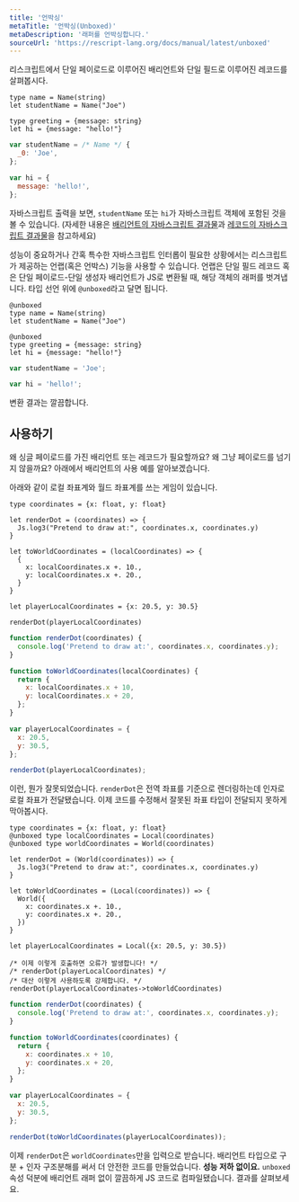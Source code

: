 ```yaml
---
title: '언박싱'
metaTitle: '언박싱(Unboxed)'
metaDescription: '래퍼를 언박싱합니다.'
sourceUrl: 'https://rescript-lang.org/docs/manual/latest/unboxed'
---
```


<!--Consider a ReScript variant with a single payload, and a record with a single field: -->

리스크립트에서 단일 페이로드로 이루어진 배리언트와 단일 필드로 이루어진 레코드를 살펴봅시다.

```reason
type name = Name(string)
let studentName = Name("Joe")

type greeting = {message: string}
let hi = {message: "hello!"}
```

```javascript
var studentName = /* Name */ {
  _0: 'Joe',
};

var hi = {
  message: 'hello!',
};
```

<!--
If you check the JavaScript output, you'll see the `studentName` and `hi` JS object, as expected (see the [variant JS output](variant#javascript-output) and [record JS output](record#javascript-output) sections for details).
-->

자바스크립트 출력을 보면, `studentName` 또는 `hi`가 자바스크립트 객체에 포함된 것을 볼 수 있습니다. (자세한 내용은 [배리언트의 자바스크립트 결과물](08-Variant#javascript-output)과 [레코드의 자바스크립트 결과물](06-Record#javascript-output)을 참고하세요)

<!--
For performance and certain JavaScript interop situations, ReScript offers a way to unwrap (aka unbox) the JS object wrappers from the output for records with a single field and variants with a single constructor and single payload. Annotate their type declaration with the attribute `@unboxed`:
-->

성능이 중요하거나 간혹 특수한 자바스크립트 인터롭이 필요한 상황에서는 리스크립트가 제공하는 언랩(혹은 언박스) 기능을 사용할 수 있습니다.
언랩은 단일 필드 레코드 혹은 단일 페이로드-단일 생성자 배리언트가 JS로 변환될 때, 해당 객체의 래퍼를 벗겨냅니다.
타입 선언 위에 `@unboxed`라고 달면 됩니다.

```reason
@unboxed
type name = Name(string)
let studentName = Name("Joe")

@unboxed
type greeting = {message: string}
let hi = {message: "hello!"}
```

```javascript
var studentName = 'Joe';

var hi = 'hello!';
```

<!-- Check the new output! Clean.-->

변환 결과는 깔끔합니다.

## 사용하기

<!-- Why would you ever want a variant or a record with a single payload? Why not just... pass the payload? Here's one use-case for variant.

Suppose you have a game with a local/global coordinate system: -->

왜 싱글 페이로드를 가진 배리언트 또는 레코드가 필요할까요? 왜 그냥 페이로드를 넘기지 않을까요? 아래에서 배리언트의 사용 예를 알아보겠습니다.

아래와 같이 로컬 좌표계와 월드 좌표계를 쓰는 게임이 있습니다.

```reason
type coordinates = {x: float, y: float}

let renderDot = (coordinates) => {
  Js.log3("Pretend to draw at:", coordinates.x, coordinates.y)
}

let toWorldCoordinates = (localCoordinates) => {
  {
    x: localCoordinates.x +. 10.,
    y: localCoordinates.x +. 20.,
  }
}

let playerLocalCoordinates = {x: 20.5, y: 30.5}

renderDot(playerLocalCoordinates)
```

```javascript
function renderDot(coordinates) {
  console.log('Pretend to draw at:', coordinates.x, coordinates.y);
}

function toWorldCoordinates(localCoordinates) {
  return {
    x: localCoordinates.x + 10,
    y: localCoordinates.x + 20,
  };
}

var playerLocalCoordinates = {
  x: 20.5,
  y: 30.5,
};

renderDot(playerLocalCoordinates);
```

<!-- Oops, that's wrong! `renderDot` should have taken global coordinates, not local ones... Let's prevent passing the wrong kind of coordinates: -->

이런, 뭔가 잘못되었습니다. `renderDot`은 전역 좌표를 기준으로 렌더링하는데 인자로 로컬 좌표가 전달됐습니다.
이제 코드를 수정해서 잘못된 좌표 타입이 전달되지 못하게 막아봅시다.

```reason
type coordinates = {x: float, y: float}
@unboxed type localCoordinates = Local(coordinates)
@unboxed type worldCoordinates = World(coordinates)

let renderDot = (World(coordinates)) => {
  Js.log3("Pretend to draw at:", coordinates.x, coordinates.y)
}

let toWorldCoordinates = (Local(coordinates)) => {
  World({
    x: coordinates.x +. 10.,
    y: coordinates.x +. 20.,
  })
}

let playerLocalCoordinates = Local({x: 20.5, y: 30.5})

/* 이제 이렇게 호출하면 오류가 발생합니다! */
/* renderDot(playerLocalCoordinates) */
/* 대산 이렇게 사용하도록 강제합니다. */
renderDot(playerLocalCoordinates->toWorldCoordinates)
```

```javascript
function renderDot(coordinates) {
  console.log('Pretend to draw at:', coordinates.x, coordinates.y);
}

function toWorldCoordinates(coordinates) {
  return {
    x: coordinates.x + 10,
    y: coordinates.x + 20,
  };
}

var playerLocalCoordinates = {
  x: 20.5,
  y: 30.5,
};

renderDot(toWorldCoordinates(playerLocalCoordinates));
```

<!-- Now `renderDot` only takes `worldCoordinates`. Through a nice combination of using distinct variant types + argument destructuring, we've achieved better safety **without compromising on performance**: the `unboxed` attribute compiled to clean, variant-wrapper-less JS code! Check the output.

As for a record with a single field, the use-cases are a bit more edgy. We won't mention them here. -->

이제 `renderDot`은 `worldCoordinates`만을 입력으로 받습니다.
배리언트 타입으로 구분 + 인자 구조분해를 써서 더 안전한 코드를 만들었습니다. **성능 저하 없이요.**
`unboxed` 속성 덕분에 배리언트 래퍼 없이 깔끔하게 JS 코드로 컴파일됐습니다. 결과를 살펴보세요.
